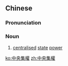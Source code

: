 {{also|中央集权}}
==Chinese==
{{zh-forms|s=中央集权|type=22}}

===Pronunciation===
{{zh-pron
|m=zhōngyāng jíquán
|c=zung1 joeng1 zaap6 kyun4
|mn=tiong-iang-chi̍p-koân/tiong-iong-chi̍p-koân
|cat=n
}}

===Noun===
{{zh-noun}}

# [[centralised]] [[state]] [[power]]

[[ko:中央集權]]
[[zh:中央集權]]